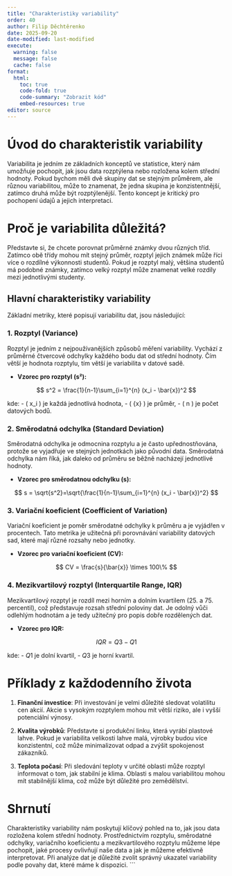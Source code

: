 ```yaml
---
title: "Charakteristiky variability"
order: 40
author: Filip Děchtěrenko
date: 2025-09-20
date-modified: last-modified
execute:
  warning: false
  message: false
  cache: false
format:
  html:
    toc: true
    code-fold: true
    code-summary: "Zobrazit kód"
    embed-resources: true
editor: source
---
```


# Úvod do charakteristik variability

Variabilita je jedním ze základních konceptů ve statistice, který nám umožňuje pochopit, jak jsou data rozptýlena nebo rozložena kolem střední hodnoty. Pokud bychom měli dvě skupiny dat se stejným průměrem, ale různou variabilitou, může to znamenat, že jedna skupina je konzistentnější, zatímco druhá může být rozptýlenější. Tento koncept je kritický pro pochopení údajů a jejich interpretaci.

# Proč je variabilita důležitá?

Představte si, že chcete porovnat průměrné známky dvou různých tříd. Zatímco obě třídy mohou mít stejný průměr, rozptyl jejich známek může říci více o rozdílné výkonnosti studentů. Pokud je rozptyl malý, většina studentů má podobné známky, zatímco velký rozptyl může znamenat velké rozdíly mezi jednotlivými studenty.

## Hlavní charakteristiky variability

Základní metriky, které popisují variabilitu dat, jsou následující:

### 1. Rozptyl (Variance)

Rozptyl je jedním z nejpoužívanějších způsobů měření variability. Vychází z průměrné čtvercové odchylky každého bodu dat od střední hodnoty. Čím větší je hodnota rozptylu, tím větší je variabilita v datové sadě.

- **Vzorec pro rozptyl (s²):**
  
$$
s^2 = \frac{1}{n-1}\sum_{i=1}^{n} (x_i - \bar{x})^2
$$

kde:
  - \( x_i \) je každá jednotlivá hodnota,
  - \( \bar{x} \) je průměr,
  - \( n \) je počet datových bodů.

### 2. Směrodatná odchylka (Standard Deviation)

Směrodatná odchylka je odmocnina rozptylu a je často upřednostňována, protože se vyjadřuje ve stejných jednotkách jako původní data. Směrodatná odchylka nám říká, jak daleko od průměru se běžně nacházejí jednotlivé hodnoty.

- **Vzorec pro směrodatnou odchylku (s):**

$$
s = \sqrt{s^2}=\sqrt{\frac{1}{n-1}\sum_{i=1}^{n} (x_i - \bar{x})^2}
$$

### 3. Variační koeficient (Coefficient of Variation)

Variační koeficient je poměr směrodatné odchylky k průměru a je vyjádřen v procentech. Tato metrika je užitečná při porovnávání variability datových sad, které mají různé rozsahy nebo jednotky.

- **Vzorec pro variační koeficient (CV):**

$$
CV = \frac{s}{\bar{x}} \times 100\%
$$

### 4. Mezikvartilový rozptyl (Interquartile Range, IQR)

Mezikvartilový rozptyl je rozdíl mezi horním a dolním kvartilem (25. a 75. percentil), což představuje rozsah střední poloviny dat. Je odolný vůči odlehlým hodnotám a je tedy užitečný pro popis dobře rozdělených dat.

- **Vzorec pro IQR:**

$$
IQR = Q3 - Q1
$$

kde:
  - $Q1$ je dolní kvartil,
  - $Q3$ je horní kvartil.

# Příklady z každodenního života

1. **Finanční investice**: Při investování je velmi důležité sledovat volatilitu cen akcií. Akcie s vysokým rozptylem mohou mít větší riziko, ale i vyšší potenciální výnosy.

2. **Kvalita výrobků**: Představte si produkční linku, která vyrábí plastové lahve. Pokud je variabilita velikosti lahve malá, výrobky budou více konzistentní, což může minimalizovat odpad a zvýšit spokojenost zákazníků.

3. **Teplota počasí**: Při sledování teploty v určité oblasti může rozptyl informovat o tom, jak stabilní je klima. Oblasti s malou variabilitou mohou mít stabilnější klima, což může být důležité pro zemědělství.

# Shrnutí

Charakteristiky variability nám poskytují klíčový pohled na to, jak jsou data rozložena kolem střední hodnoty. Prostřednictvím rozptylu, směrodatné odchylky, variačního koeficientu a mezikvartilového rozptylu můžeme lépe pochopit, jaké procesy ovlivňují naše data a jak je můžeme efektivně interpretovat. Při analýze dat je důležité zvolit správný ukazatel variability podle povahy dat, které máme k dispozici.
```
